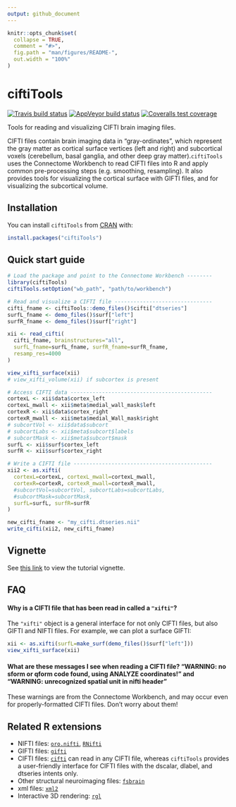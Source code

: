 ```yaml
---
output: github_document
---
```


<!-- README.md is generated from README.Rmd. Please edit that file -->

```r
knitr::opts_chunk$set(
  collapse = TRUE,
  comment = "#>",
  fig.path = "man/figures/README-",
  out.width = "100%"
)
```

# ciftiTools

<!-- badges: start -->
[![Travis build status](https://travis-ci.com/mandymejia/ciftiTools.svg?branch=master)](https://travis-ci.com/mandymejia/ciftiTools)
[![AppVeyor build status](https://ci.appveyor.com/api/projects/status/github/mandymejia/ciftiTools?branch=master&svg=true)](https://ci.appveyor.com/project/mandymejia/ciftiTools)
[![Coveralls test coverage](https://coveralls.io/repos/github/mandymejia/ciftiTools/badge.svg)](https://coveralls.io/github/mandymejia/ciftiTools)
<!-- badges: end -->

Tools for reading and visualizing CIFTI brain imaging files.

CIFTI files contain brain imaging data in "gray-ordinates", which  represent the gray matter as cortical surface vertices (left and right) and subcortical voxels (cerebellum, basal ganglia, and other deep gray matter).`ciftiTools` uses the Connectome Workbench to read CIFTI files into R and apply common pre-processing steps (e.g. smoothing, resampling). It also
provides tools for visualizing the cortical surface with GIFTI files, and for visualizing the subcortical volume. 

## Installation

You can install `ciftiTools` from [CRAN](https://cran.r-project.org/) with:

``` r
install.packages("ciftiTools")
```

## Quick start guide

``` r
# Load the package and point to the Connectome Workbench --------
library(ciftiTools)
ciftiTools.setOption("wb_path", "path/to/workbench")

# Read and visualize a CIFTI file -------------------------------
cifti_fname <- ciftiTools::demo_files()$cifti["dtseries"]
surfL_fname <- demo_files()$surf["left"]
surfR_fname <- demo_files()$surf["right"]

xii <- read_cifti(
  cifti_fname, brainstructures="all", 
  surfL_fname=surfL_fname, surfR_fname=surfR_fname,
  resamp_res=4000
)

view_xifti_surface(xii)
# view_xifti_volume(xii) if subcortex is present

# Access CIFTI data ---------------------------------------------
cortexL <- xii$data$cortex_left
cortexL_mwall <- xii$meta$medial_wall_mask$left
cortexR <- xii$data$cortex_right
cortexR_mwall <- xii$meta$medial_Wall_mask$right
# subcortVol <- xii$data$subcort
# subcortLabs <- xii$meta$subcort$labels
# subcortMask <- xii$meta$subcort$mask
surfL <- xii$surf$cortex_left
surfR <- xii$surf$cortex_right

# Write a CIFTI file --------------------------------------------
xii2 <- as.xifti(
  cortexL=cortexL, cortexL_mwall=cortexL_mwall,
  cortexR=cortexR, cortexR_mwall=cortexR_mwall,
  #subcortVol=subcortVol, subcortLabs=subcortLabs,
  #subcortMask=subcortMask,
  surfL=surfL, surfR=surfR
)

new_cifti_fname <- "my_cifti.dtseries.nii"
write_cifti(xii2, new_cifti_fname)
```

## Vignette

See [this link](https://htmlpreview.github.io/?https://github.com/mandymejia/ciftiTools/blob/master/vignettes/ciftiTools_vignette.html) to view the tutorial vignette.

## FAQ

#### Why is a CIFTI file that has been read in called a `"xifti"`?

The `"xifti"` object is a general interface for not only CIFTI files, but also GIFTI and NIFTI files. For example, we can plot a surface GIFTI:

``` r
xii <- as.xifti(surfL=make_surf(demo_files()$surf["left"]))
view_xifti_surface(xii)
```

#### What are these messages I see when reading a CIFTI file? "WARNING: no sform or qform code found, using ANALYZE coordinates!" and “WARNING: unrecognized spatial unit in nifti header”

These warnings are from the Connectome Workbench, and may occur even for properly-formatted CIFTI files. Don't worry about them!

## Related R extensions

* NIFTI files: [`oro.nifti`](https://cran.r-project.org/web/packages/oro.nifti/index.html), [`RNifti`](https://cran.r-project.org/web/packages/RNifti/index.html)
* GIFTI files: [`gifti`](https://cran.r-project.org/web/packages/gifti/index.html)
* CIFTI files: [`cifti`](https://cran.r-project.org/web/packages/cifti/index.html) can read in any CIFTI file, whereas `ciftiTools` provides a user-friendly interface for CIFTI files with the dscalar, dlabel, and dtseries intents only.
* Other structural neuroimaging files: [`fsbrain`](https://cran.r-project.org/web/packages/fsbrain/index.html)
* xml files: [`xml2`](https://cran.r-project.org/web/packages/xml2/index.html)
* Interactive 3D rendering: [`rgl`](https://cran.r-project.org/web/packages/rgl/index.html) 
